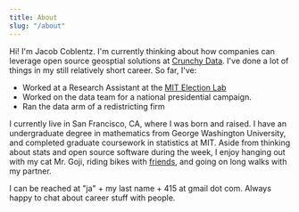 ```yaml
---
title: About
slug: "/about"
---
```


Hi! I'm Jacob Coblentz. I'm currently thinking about how companies can leverage open source geosptial solutions at [Crunchy Data](https://www.crunchydata.com/).
 I've done a lot of things in my still relatively short career. So far, I've:

* Worked at a Research Assistant at the [MIT Election Lab](https://electionlab.mit.edu/)
* Worked on the data team for a national presidential campaign. 
* Ran the data arm of a redistricting firm 

I currently live in San Francisco, CA, where I was born and raised. I have an undergraduate degree in mathematics from George Washington University,
and completed graduate coursework in statistics at MIT. 
 Aside from thinking about stats and open source software during the week,
I enjoy hanging out with my cat Mr. Goji, riding bikes with [friends](http://www.sfcyclingclub.org/), and going on long walks with my partner. 

I can be reached at "ja" + my last name + 415 at gmail dot com. Always happy to chat about career stuff with people. 
